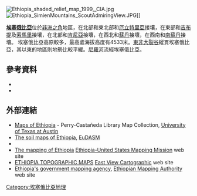 [[Image:Ethiopia_shaded_relief_map_1999,_CIA.jpg|right]]
[[File:Ethiopia_SimienMountains_ScoutAdmiringView.JPG|thumb]]]]

'''[[埃塞俄比亞|埃塞俄比亞]]'''位於[[非洲之角|非洲之角]]地區，在北部和東北部和[[厄立特里亞|厄立特里亞]]接壤，在東部和[[吉布提|吉布提]]及[[索馬里|索馬里]]接壤，在北部和[[肯尼亞|肯尼亞]]接壤，在西北和[[蘇丹|蘇丹]]接壤，在西南和[[南蘇丹|南蘇丹]]接壤。 埃塞俄比亞高原較多，最高處海拔高度有4533米。[[東非大裂谷|東非大裂谷]]縱貫埃塞俄比亞，其以東的地區則地勢比較平緩。[[尼羅河|尼羅河]]流經埃塞俄比亞。


==參考資料==
<references/>
*{{1911}}
*{{CIA World Factbook}}

==外部連結==
{{Commons|Atlas of Ethiopia}}
*[http://www.lib.utexas.edu/maps/ethiopia.html Maps of Ethiopia] {{Wayback|url=http://www.lib.utexas.edu/maps/ethiopia.html |date=20200115035428 }} - Perry-Castañeda Library Map Collection, [[University_of_Texas_at_Austin|University of Texas at Austin]]
*[https://web.archive.org/web/20070906132645/http://eusoils.jrc.it/esdb_archive/EuDASM/africa/lists/cet.htm The soil maps of Ethiopia], [[European_Digital_Archive_on_Soil_Maps_of_the_World|EuDASM]]
*{{CIA World Factbook link|et|Ethiopia}}
*[http://www.ethi-usmappingmission.com/ The mapping of Ethiopia] {{Wayback|url=http://www.ethi-usmappingmission.com/ |date=20201031235407 }} [[Ethiopia-United_States_Mapping_Mission|Ethiopia-United States Mapping Mission]] web site
*[http://www.cartographic.com/xq/asp/ethiopia/topographic/maps/navmode.r/rid.93/tid.1/sid.0/cid.0/vid.0/oid.0/qx/hub/index.asp ETHIOPIA TOPOGRAPHIC MAPS] {{Wayback|url=http://www.cartographic.com/xq/asp/ethiopia/topographic/maps/navmode.r/rid.93/tid.1/sid.0/cid.0/vid.0/oid.0/qx/hub/index.asp |date=20120218062147 }} [[East_View_Cartographic|East View Cartographic]] web site
*[https://web.archive.org/web/20090722025553/http://www.telecom.net.et/~ema/ Ethiopia's government mapping agency], [[Ethiopian_Mapping_Authority|Ethiopian Mapping Authority]] web site
{{非洲題目|地理}}

[[Category:埃塞俄比亞地理|Category:埃塞俄比亞地理]]